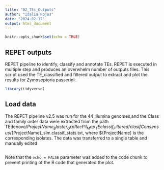 ```yaml
---
title: "02_TEs_Outputs"
author: "Idalia Rojas"
date: "2024-02-12"
output: html_document
---
```


```r
knitr::opts_chunk$set(echo = TRUE)
```

## REPET outputs

REPET pipeline to identify, classify and annotate TEs. REPET is executed in multiple step and produces an overwhelm number of outputs files. This script used the TE_classified and filtered output to extract and plot the results for Zymoseptoria passerinii. 


```r
library(tidyverse)
```

## Load data

The REPET pipeline v2.5 was run for the 44 Illumina genomes,and the Class and family order data were extracted from the path  TEdenovo/${ProjectName}_Blaster_GrpRecPil_Map_TEclassif_Filtered/clasifConsensus/${ProjectName}_sim.classif_stats.txt, where ${ProjectName} is the corresponding isolates. 
The data was transferred to a single table and manually edited

```r




```

Note that the `echo = FALSE` parameter was added to the code chunk to prevent printing of the R code that generated the plot.

